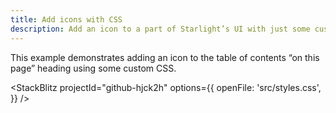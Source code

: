 ```yaml
---
title: Add icons with CSS
description: Add an icon to a part of Starlight’s UI with just some custom CSS
---
```



This example demonstrates adding an icon to the table of contents “on this page” heading using some custom CSS.

<StackBlitz
	projectId="github-hjck2h"
	options={{
		openFile: 'src/styles.css',
	}}
/>
